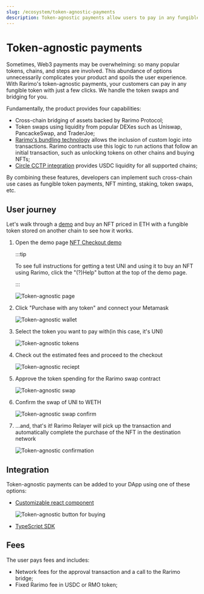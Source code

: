 ```yaml
---
slug: /ecosystem/token-agnostic-payments
description: Token-agnostic payments allow users to pay in any fungible token with just a few clicks. We handle the token swaps and bridging for you.
---
```


# Token-agnostic payments

Sometimes, Web3 payments may be overwhelming: so many popular tokens, chains, and steps are involved. This abundance of options unnecessarily complicates your product and spoils the user experience. With Rarimo's token-agnostic payments, your customers can pay in any fungible token with just a few clicks. We handle the token swaps and bridging for you.

Fundamentally, the product provides four capabilities:

- Cross-chain bridging of assets backed by Rarimo Protocol;
- Token swaps using liquidity from popular DEXes such as Uniswap, PancackeSwap, and TraderJoe;
- [Rarimo's bundling technology](https://docs.rarimo.com/tutorials/bundling/) allows the inclusion of custom logic into transactions. Rarimo contracts use this logic to run actions that follow an initial transaction, such as unlocking tokens on other chains and buying NFTs;
- [Circle CCTP integration](https://docs.rarimo.com/use-cases/cctp) provides USDC liquidity for all supported chains;

By combining these features, developers can implement such cross-chain use cases as fungible token payments, NFT minting, staking, token swaps, etc.

## User journey

Let's walk through a [demo](https://nft-checkout.rarimo.com/) and buy an NFT priced in ETH with a fungible token stored on another chain to see how it works.

1. Open the demo page [NFT Checkout demo](https://nft-checkout.rarimo.com/)

   :::tip

   To see full instructions for getting a test UNI and using it to buy an NFT using Rarimo, click the "(?)Help" button at the top of the demo page.

   :::

   ![Token-agnostic page](/img/token-agnostic-page.png)

2. Click "Purchase with any token" and connect your Metamask

   ![Token-agnostic wallet](/img/token-agnostic-walletconnection.png)

3. Select the token you want to pay with(in this case, it's UNI)

   ![Token-agnostic tokens](/img/token-agnostic-tokens.png)

4. Check out the estimated fees and proceed to the checkout

   ![Token-agnostic reciept](/img/token-agnostic-receipt.png)

5. Approve the token spending for the Rarimo swap contract

   ![Token-agnostic swap](/img/token-agnostic-swap.png)

6. Confirm the swap of UNI to WETH

   ![Token-agnostic swap confirm](/img/token-agnostic-swap-confirm.png)

7. …and, that's it! Rarimo Relayer will pick up the transaction and automatically complete the purchase of the NFT in the destination network

   ![Token-agnostic confirmation](/img/token-agnostic-confirmation.png)

## Integration

Token-agnostic payments can be added to your DApp using one of these options:

- [Customizable react component](/products/bridging-protocol/creating-nft-checkout-transactions#react-applications)

  ![Token-agnostic button for buying](/img/token-agnostic-button.png)

- [TypeScript SDK](/products/bridging-protocol/creating-nft-checkout-transactions#javascript)

## Fees

The user pays fees and includes:

- Network fees for the approval transaction and a call to the Rarimo bridge;
- Fixed Rarimo fee in USDC or RMO token;
